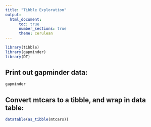 ```yaml
---
title: "Tibble Exploration"
output: 
  html_document:
      toc: true
      number_sections: true
      theme: cerulean
---
```

```r
library(tibble)
library(gapminder)
library(DT)
```



## Print out gapminder data:
```r
gapminder
```

<!--This is a comment-->

## Convert mtcars to a tibble, and wrap in data table:

```r
datatable(as_tibble(mtcars))
```







